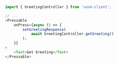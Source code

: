 ```ts
import { GreetingController } from 'vovk-client';

// ...
<Pressable 
    onPress={async () => {
        setGreetingResponse(
            await GreetingController.getGreeting()
        );
    }}
>
    <Text>Get Greeting</Text>
</Pressable>
```